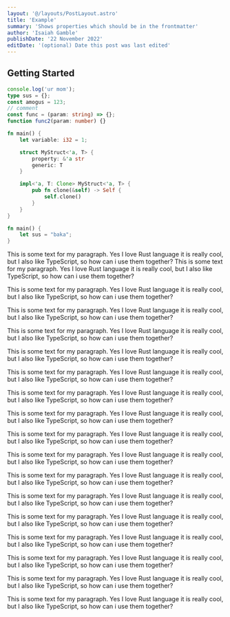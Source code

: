 ```yaml
---
layout: '@/layouts/PostLayout.astro'
title: 'Example'
summary: 'Shows properties which should be in the frontmatter'
author: 'Isaiah Gamble'
publishDate: '22 November 2022'
editDate: '(optional) Date this post was last edited'
---
```


## Getting Started

```ts
console.log('ur mom');
type sus = {};
const amogus = 123;
// comment
const func = (param: string) => {};
function func2(param: number) {}
```

```rs file=src/main.rs
fn main() {
	let variable: i32 = 1;

	struct MyStruct<'a, T> {
		property: &'a str
		generic: T
	}

	impl<'a, T: Clone> MyStruct<'a, T> {
		pub fn clone(&self) -> Self {
			self.clone()
		}
	}
}
```

```rust file=src/main.rs
fn main() {
	let sus = "baka";
}
```

This is some text for my paragraph. Yes I love Rust language it is really cool, but I also like TypeScript, so how can i use them together?
This is some text for my paragraph. Yes I love Rust language it is really cool, but I also like TypeScript, so how can i use them together?

This is some text for my paragraph. Yes I love Rust language it is really cool, but I also like TypeScript, so how can i use them together?

This is some text for my paragraph. Yes I love Rust language it is really cool, but I also like TypeScript, so how can i use them together?

This is some text for my paragraph. Yes I love Rust language it is really cool, but I also like TypeScript, so how can i use them together?

This is some text for my paragraph. Yes I love Rust language it is really cool, but I also like TypeScript, so how can i use them together?

This is some text for my paragraph. Yes I love Rust language it is really cool, but I also like TypeScript, so how can i use them together?

This is some text for my paragraph. Yes I love Rust language it is really cool, but I also like TypeScript, so how can i use them together?

This is some text for my paragraph. Yes I love Rust language it is really cool, but I also like TypeScript, so how can i use them together?

This is some text for my paragraph. Yes I love Rust language it is really cool, but I also like TypeScript, so how can i use them together?

This is some text for my paragraph. Yes I love Rust language it is really cool, but I also like TypeScript, so how can i use them together?

This is some text for my paragraph. Yes I love Rust language it is really cool, but I also like TypeScript, so how can i use them together?

This is some text for my paragraph. Yes I love Rust language it is really cool, but I also like TypeScript, so how can i use them together?

This is some text for my paragraph. Yes I love Rust language it is really cool, but I also like TypeScript, so how can i use them together?

This is some text for my paragraph. Yes I love Rust language it is really cool, but I also like TypeScript, so how can i use them together?

This is some text for my paragraph. Yes I love Rust language it is really cool, but I also like TypeScript, so how can i use them together?

This is some text for my paragraph. Yes I love Rust language it is really cool, but I also like TypeScript, so how can i use them together?

This is some text for my paragraph. Yes I love Rust language it is really cool, but I also like TypeScript, so how can i use them together?
